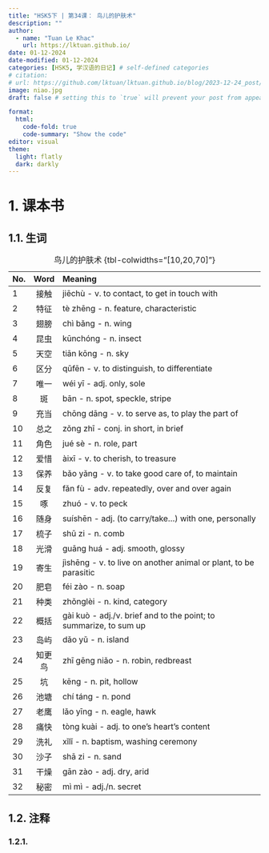 ---
title: "HSK5下 | 第34课： 鸟儿的护肤术"
description: ""
author:
  - name: "Tuan Le Khac"
    url: https://lktuan.github.io/
date: 01-12-2024
date-modified: 01-12-2024
categories: [HSK5, 学汉语的日记] # self-defined categories
# citation: 
# url: https://github.com/lktuan/lktuan.github.io/blog/2023-12-24_post/
image: niao.jpg
draft: false # setting this to `true` will prevent your post from appearing on your listing page until you're ready!

format: 
  html: 
    code-fold: true
    code-summary: "Show the code"
editor: visual
theme:
  light: flatly
  dark: darkly
---

# 1. 课本书

## 1.1. 生词

| No. | Word | Meaning                                                     |
|:----|:----:|:------------------------------------------------------------|
|1|接触|jiēchù - v. to contact, to get in touch with|
|2|特征|tè zhēng - n. feature, characteristic|
|3|翅膀|chì bǎng - n. wing|
|4|昆虫|kūnchóng - n. insect|
|5|天空|tiān kōng - n. sky|
|6|区分|qūfēn - v. to distinguish, to differentiate|
|7|唯一|wéi yī - adj. only, sole|
|8|斑|bān - n. spot, speckle, stripe|
|9|充当|chōng dāng - v. to serve as, to play the part of|
|10|总之|zǒng zhī - conj. in short, in brief|
|11|角色|jué sè - n. role, part|
|12|爱惜|àixī - v. to cherish, to treasure|
|13|保养|bǎo yǎng - v. to take good care of, to maintain|
|14|反复|fǎn fù - adv. repeatedly, over and over again|
|15|啄|zhuó - v. to peck|
|16|随身|suíshēn - adj. (to carry/take...) with one, personally|
|17|梳子|shū zi - n. comb|
|18|光滑|guāng huá - adj. smooth, glossy|
|19|寄生|jìshēng - v. to live on another animal or plant, to be parasitic|
|20|肥皂|féi zào - n. soap|
|21|种类|zhǒnglèi - n. kind, category|
|22|概括|gài kuò - adj./v. brief and to the point; to summarize, to sum up|
|23|岛屿|dǎo yǔ - n. island|
|24|知更鸟|zhī gēng niǎo - n. robin, redbreast|
|25|坑|kēng - n. pit, hollow|
|26|池塘|chí táng - n. pond|
|27|老鹰|lǎo yīng - n. eagle, hawk|
|28|痛快|tòng kuài - adj. to one's heart's content|
|29|洗礼|xǐlǐ - n. baptism, washing ceremony|
|30|沙子|shā zi - n. sand|
|31|干燥|gān zào - adj. dry, arid|
|32|秘密|mì mì - adj./n. secret|

: 鸟儿的护肤术 {tbl-colwidths="\[10,20,70\]"}

## 1.2. 注释

### 1.2.1.